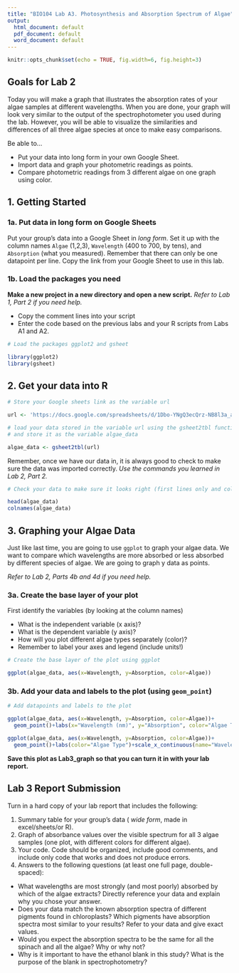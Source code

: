 ```yaml
---
title: "BIO104 Lab A3. Photosynthesis and Absorption Spectrum of Algae"
output:
  html_document: default
  pdf_document: default
  word_document: default
---
```

  
```r
knitr::opts_chunk$set(echo = TRUE, fig.width=6, fig.height=3)
```


## Goals for Lab 2

Today you will make a graph that illustrates the absorption rates of your algae samples at different wavelengths. When you are done, your graph will look very similar to the output of the spectrophotometer you used during the lab. However, you will be able to visualize the similarities and differences of all three algae species at once to make easy comparisons. 

Be able to...

* Put your data into long form in your own Google Sheet.
* Import data and graph your photometric readings as points. 
* Compare photometric readings from 3 different algae on one graph using color.
  
## 1. Getting Started

### 1a. Put data in long form on Google Sheets

Put your group's data into a Google Sheet in _*long form*_. Set it up with the column names `Algae` (1,2,3), `Wavelength` (400 to 700, by tens), and `Absorption` (what you measured). Remember that there can only be one datapoint per line. Copy the link from your Google Sheet to use in this lab.


### 1b. Load the packages you need
  
**Make a new project in a new directory and open a new script.**
_Refer to Lab 1, Part 2 if you need help._
  
* Copy the comment lines into your script
* Enter the code based on the previous labs and your R scripts from Labs A1 and A2.

```r
# Load the packages ggplot2 and gsheet
```

```r
library(ggplot2)
library(gsheet)
```


## 2. Get your data into R


```r
# Store your Google sheets link as the variable url

```

```r
url <- 'https://docs.google.com/spreadsheets/d/1Dbo-YNgQ3ecQrz-NB8l3a_a-J2Y6laJKY7AyROF2bvc'
```

```r
# load your data stored in the variable url using the gsheet2tbl function
# and store it as the variable algae_data
```

```r
algae_data <- gsheet2tbl(url)
```

Remember, once we have our data in, it is always good to check to make sure the data was imported correctly. _Use the commands you learned in Lab 2, Part 2._
```r
# Check your data to make sure it looks right (first lines only and column names)


```

```r
head(algae_data)
colnames(algae_data)
```


## 3. Graphing your Algae Data

Just like last time, you are going to use `ggplot` to graph your algae data. We want to compare which wavelengths are more absorbed or less absorbed by different species of algae. We are going to graph y data as points. 

_Refer to Lab 2, Parts 4b and 4d if you need help._

### 3a. Create the base layer of your plot

First identify the variables (by looking at the column names)

* What is the independent variable (x axis)?
* What is the dependent variable (y axis)?
* How will you plot different algae types separately (color)?
* Remember to label your axes and legend (include units!)

```r
# Create the base layer of the plot using ggplot

```

```r
ggplot(algae_data, aes(x=Wavelength, y=Absorption, color=Algae))
```

### 3b. Add your data and labels to the plot (using `geom_point`)

```r
# Add datapoints and labels to the plot

```

```r
ggplot(algae_data, aes(x=Wavelength, y=Absorption, color=Algae))+
  geom_point()+labs(x="Wavelength (nm)", y="Absorption", color="Algae Type")

ggplot(algae_data, aes(x=Wavelength, y=Absorption, color=Algae))+
  geom_point()+labs(color="Algae Type")+scale_x_continuous(name="Wavelength (nm)")


```

**Save this plot as Lab3_graph so that you can turn it in with your lab report.**


## Lab 3 Report Submission

Turn in a hard copy of your lab report that includes the following:

1. Summary table for your group's data ( _wide form_, made in excel/sheets/or R).
2. Graph of absorbance values over the visible spectrum for all 3 algae samples (one plot, with different colors for different algae).
3. Your code. Code should be organized, include good comments, and include only code that works and does not produce errors. 
4. Answers to the following questions (at least one full page, double-spaced):

* What wavelengths are most strongly (and most poorly) absorbed by which of the algae extracts? Directly reference your data and explain why you chose your answer.
* Does your data match the known absorption spectra of different pigments found in chloroplasts? Which pigments have absorption spectra most similar to your results? Refer to your data and give exact values.
* Would you expect the absorption spectra to be the same for all the spinach and all the algae? Why or why not?
* Why is it important to have the ethanol blank in this study? What is the purpose of the blank in spectrophotometry?
